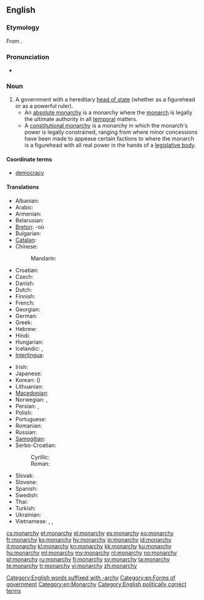 ==English==
{{wikipedia}}

===Etymology===
From {{etyl|grc|en}} {{term|μοναρχία|lang=grc}}.

===Pronunciation===
* {{audio|en-us-monarchy.ogg|Audio (US)}}

===Noun===
{{en-noun|monarchies}}

# A government with a hereditary [[head of state]] (whether as a figurehead or as a powerful ruler).
#* An [[absolute monarchy]] is a monarchy where the [[monarch]] is legally the ultimate authority in all [[temporal]] matters.
#* A [[constitutional monarchy]] is a monarchy in which the monarch's power is legally constrained, ranging from where minor concessions have been made to appease certain factions to where the monarch is a figurehead with all real power in the hands of a [[legislative body]].

====Coordinate terms====
* {{sense|a form of government}} [[democracy]]

====Translations====
{{trans-top|form of government with a hereditary head of state}}
* Albanian: {{t-|sq|mbretëri|f|xs=Albanian}}
* Arabic: {{t|ar|ملكية|f|tr=malikíyya|sc=Arab}}
* Armenian: {{t|hy|միապետություն|tr=miapetut’yun|sc=Armn}}
* Belarusian: {{t|be|манархія|f|tr=manárxija|sc=Cyrl}}
* [[Breton]]: {{t|br|unpenniezh|f}} -où {{p}}
* Bulgarian: {{t|bg|монархия|f|tr=monárhija|sc=Cyrl}}
* [[Catalan]]: {{t|ca|monarquia|f}}
* Chinese:
*: Mandarin: {{t|zh|君主制|tr=jūnzhǔzhì|sc=Hani}}
* Croatian: {{t|hr|monarhija}}
* Czech: {{t-|cs|monarchie|f}}
* Danish: {{t-|da|monarki|n}}
* Dutch: {{t+|nl|monarchie|f}}
* Finnish: {{t+|fi|monarkia}}
* French: {{t+|fr|monarchie|f}}
* Georgian: {{t|ka|მონარქია|tr=monark’ia|sc=Geor}}
* German: {{t+|de|Monarchie|f}}
* Greek: {{t+|el|μοναρχία|f|tr=monarchía}}
* Hebrew: {{t+|he|מונרכיה|f}}
* Hindi: {{t|hi|राजतन्त्र|m|tr=rājtantra|xs=Hindi}}
* Hungarian: {{t|hu|monarchia}}
* Icelandic: {{t-|is|konungsríki}},  {{t|is|konungdæmi}}
* [[Interlingua]]: {{t|ia|monarchia}}
{{trans-mid}}
* Irish: {{t-|ga|monarcacht|f|xs=Irish}}
* Japanese: {{t|ja|君主制|tr=くんしゅせい, kunshusei|sc=Jpan}}
* Korean: {{t|ko|군주제|tr=gunjuje|sc=Kore}} ({{t|ko|君主制|sc=Kore}})
* Lithuanian: {{t+|lt|monarchija|f|xs=Lithuanian}}
* [[Macedonian]]: {{t-|mk|монархија|f|tr=monárhija}}
* Norwegian: {{t-|no|kongedømme|n}}, {{t+|no|monarki|n}}
* Persian: {{t|fa|سلطنت|tr=saltanat|sc=fa-Arab}}, {{t|fa|پادشاهی|tr=pâdešâhi, pâdšâhi|sc=fa-Arab}}
* Polish: {{t+|pl|monarchia|f}}
* Portuguese: {{t+|pt|monarquia|f}}
* Romanian: {{t|ro|monarhie|f}}
* Russian: {{t+|ru|монархия|f|tr=monárxija|sc=Cyrl}}
* [[Samogitian]]: {{tø|sgs|muonarkėjė|f}}
* Serbo-Croatian:
*: Cyrillic: {{t|sh|монархија|f}}
*: Roman: {{t|sh|monarhija|f}}
* Slovak: {{t|sk|monarchia|f}}
* Slovene: {{t|sl|monarhija|f}}
* Spanish: {{t+|es|monarquía|f}}
* Swedish: {{t+|sv|monarki|c}}
* Thai: {{t|th|ราชาธิปไตย|tr=raachaatípbpàdtai|sc=Thai}}
* Turkish: {{t+|tr|monarşi}}
* Ukrainian: {{t|uk|монархія|f|tr=monárxija|sc=Cyrl}}
* Vietnamese: {{t+|vi|quân chủ|xs=Vietnamese}}, {{t|vi|chế độ quân chủ}}, {{t|vi|nền quân chủ}}
{{trans-bottom}}

[[Category:English words suffixed with -archy]]
[[Category:en:Forms of government]]
[[Category:en:Monarchy]]
[[Category:English politically correct terms]]

[[cs:monarchy]]
[[et:monarchy]]
[[el:monarchy]]
[[es:monarchy]]
[[eo:monarchy]]
[[fr:monarchy]]
[[ko:monarchy]]
[[hy:monarchy]]
[[io:monarchy]]
[[id:monarchy]]
[[it:monarchy]]
[[kl:monarchy]]
[[kn:monarchy]]
[[kk:monarchy]]
[[ku:monarchy]]
[[hu:monarchy]]
[[ml:monarchy]]
[[my:monarchy]]
[[nl:monarchy]]
[[no:monarchy]]
[[pl:monarchy]]
[[ru:monarchy]]
[[fi:monarchy]]
[[sv:monarchy]]
[[ta:monarchy]]
[[te:monarchy]]
[[tr:monarchy]]
[[vi:monarchy]]
[[zh:monarchy]]
